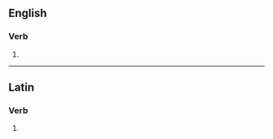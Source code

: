 ==English==

===Verb===
{{head|en|verb form}}

# {{en-third-person singular of|reminisce}}

----

==Latin==

===Verb===
{{la-verb-form|reminīscēs}}

# {{inflection of|reminīscō||2|s|fut|act|ind|lang=la}}